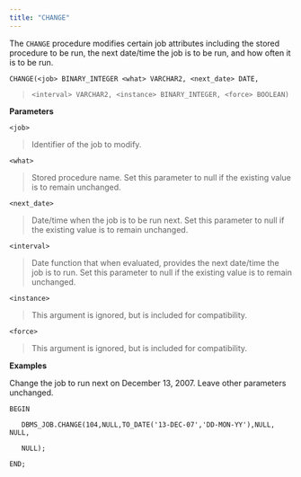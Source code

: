 ```yaml
---
title: "CHANGE"
---
```




The `CHANGE` procedure modifies certain job attributes including the stored procedure to be run, the next date/time the job is to be run, and how often it is to be run.

`CHANGE(<job> BINARY_INTEGER <what> VARCHAR2, <next_date> DATE,`

> `<interval> VARCHAR2, <instance> BINARY_INTEGER, <force> BOOLEAN)`

**Parameters**

`<job>`

> Identifier of the job to modify.

`<what>`

> Stored procedure name. Set this parameter to null if the existing value is to remain unchanged.

`<next_date>`

> Date/time when the job is to be run next. Set this parameter to null if the existing value is to remain unchanged.

`<interval>`

> Date function that when evaluated, provides the next date/time the job is to run. Set this parameter to null if the existing value is to remain unchanged.

`<instance>`

> This argument is ignored, but is included for compatibility.

`<force>`

> This argument is ignored, but is included for compatibility.

**Examples**

Change the job to run next on December 13, 2007. Leave other parameters unchanged.

``` text
BEGIN

   DBMS_JOB.CHANGE(104,NULL,TO_DATE('13-DEC-07','DD-MON-YY'),NULL, NULL,

   NULL);

END;
```

